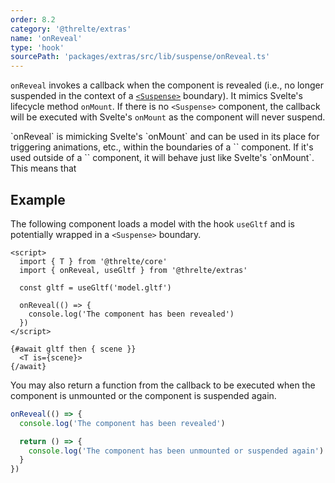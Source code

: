 ```yaml
---
order: 8.2
category: '@threlte/extras'
name: 'onReveal'
type: 'hook'
sourcePath: 'packages/extras/src/lib/suspense/onReveal.ts'
---
```


`onReveal` invokes a callback when the component is revealed (i.e., no
longer suspended in the context of a
[`<Suspense>`](/docs/reference/extras/suspense) boundary). It mimics Svelte's
lifecycle method `onMount`. If there is no `<Suspense>` component, the callback
will be executed with Svelte's `onMount` as the component will never suspend.

<Tip type="tip">
	`onReveal` is mimicking Svelte's `onMount` and can be used in
	its place for triggering animations, etc., within the boundaries of a
	`<Suspense>` component. If it's used outside of a `<Suspense>` component, it
	will behave just like Svelte's `onMount`.
	This means that
</Tip>

## Example

The following component loads a model with the hook `useGltf` and is potentially
wrapped in a `<Suspense>` boundary.

```svelte
<script>
  import { T } from '@threlte/core'
  import { onReveal, useGltf } from '@threlte/extras'

  const gltf = useGltf('model.gltf')

  onReveal(() => {
    console.log('The component has been revealed')
  })
</script>

{#await gltf then { scene }}
  <T is={scene}>
{/await}
```

You may also return a function from the callback to be executed when the
component is unmounted or the component is suspended again.

```ts
onReveal(() => {
  console.log('The component has been revealed')

  return () => {
    console.log('The component has been unmounted or suspended again')
  }
})
```
